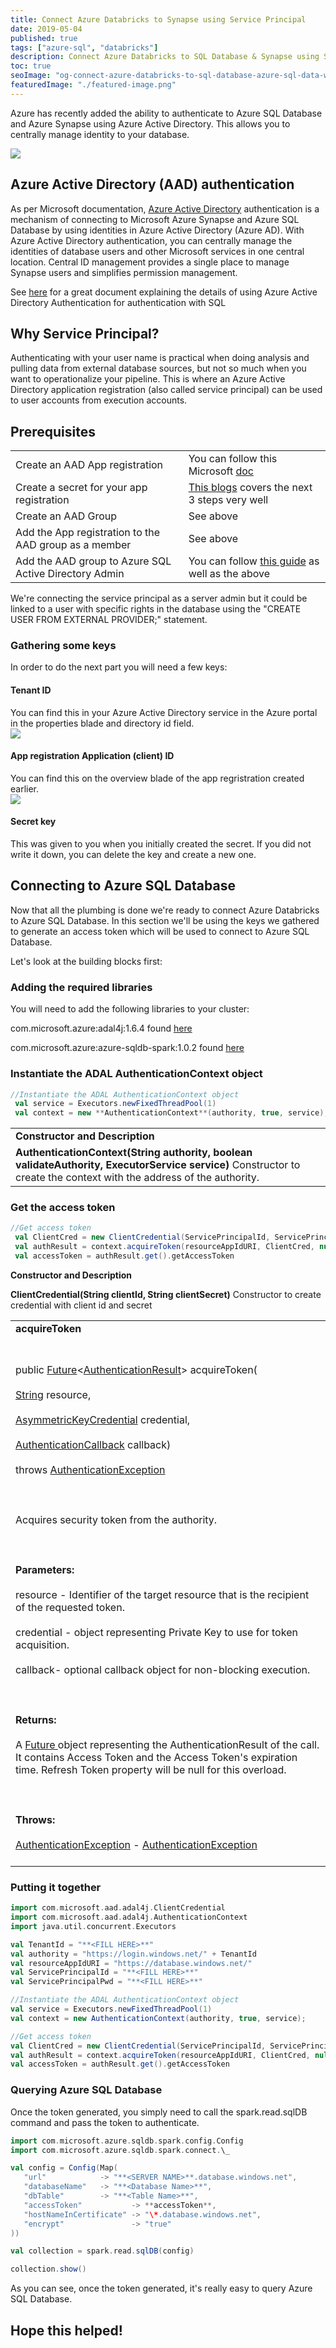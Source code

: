 ```yaml
---
title: Connect Azure Databricks to Synapse using Service Principal
date: 2019-05-04
published: true
tags: ["azure-sql", "databricks"]
description: Connect Azure Databricks to SQL Database & Synapse using Service Principal
toc: true
seoImage: "og-connect-azure-databricks-to-sql-database-azure-sql-data-warehouse-using-a-service-principal.png"
featuredImage: "./featured-image.png"
---
```



Azure has recently added the ability to authenticate to Azure SQL Database and Azure Synapse using Azure Active Directory. This allows you to centrally manage identity to your database.

![](images/sql3-1.png)

## Azure Active Directory (AAD) authentication

As per Microsoft documentation, [Azure Active Directory](https://docs.microsoft.com/en-us/azure/active-directory/fundamentals/active-directory-whatis) authentication is a mechanism of connecting to Microsoft Azure Synapse and Azure SQL Database by using identities in Azure Active Directory (Azure AD). With Azure Active Directory authentication, you can centrally manage the identities of database users and other Microsoft services in one central location. Central ID management provides a single place to manage Synapse users and simplifies permission management.

See [here](https://docs.microsoft.com/en-us/azure/sql-database/sql-database-aad-authentication) for a great document explaining the details of using Azure Active Directory Authentication for authentication with SQL

## Why Service Principal?

Authenticating with your user name is practical when doing analysis and pulling data from external database sources, but not so much when you want to operationalize your pipeline. This is where an Azure Active Directory application registration (also called service principal) can be used to user accounts from execution accounts.

## Prerequisites

<table class="wp-block-table is-style-stripes">
   <tbody>
      <tr>
         <td>Create an AAD App registration</td>
         <td>You can follow this Microsoft <a href="https://docs.microsoft.com/en-us/azure/active-directory/develop/quickstart-register-app" target="_blank" rel="noreferrer noopener" aria-label=" (opens in a new tab)">doc</a></td>
      </tr>
      <tr>
         <td>Create a secret for your app registration</td>
         <td><a rel="noreferrer noopener" aria-label="This blogs (opens in a new tab)" href="https://blogs.technet.microsoft.com/stefan_stranger/2018/06/06/connect-to-azure-sql-database-by-obtaining-a-token-from-azure-active-directory-aad/" target="_blank">This blogs</a> covers the next 3 steps very well</td>
      </tr>
      <tr>
         <td>Create an AAD Group</td>
         <td>See above</td>
      </tr>
      <tr>
         <td>Add the App registration to the AAD group as a member</td>
         <td>See above</td>
      </tr>
      <tr>
         <td>Add the AAD group to Azure SQL Active Directory Admin</td>
         <td>You can follow <a rel="noreferrer noopener" aria-label="this guide (opens in a new tab)" href="https://docs.microsoft.com/en-us/azure/sql-database/sql-database-aad-authentication-configure#provision-an-azure-active-directory-administrator-for-your-azure-sql-database-server" target="_blank">this guide</a> as well as the above</td>
      </tr>
   </tbody>
</table>

<Callout>
  We're connecting the service principal as a server admin but it could be linked to a user with specific rights in the database using the "CREATE USER FROM EXTERNAL PROVIDER;" statement.
</Callout>

### Gathering some keys

In order to do the next part you will need a few keys:

#### Tenant ID

You can find this in your Azure Active Directory service in the Azure portal in the properties blade and directory id field.  
![](images/sql2.png)

#### App registration Application (client) ID

You can find this on the overview blade of the app regristration created earlier.  
![](images/sql1.png)  

#### Secret key

This was given to you when you initially created the secret. If you did not write it down, you can delete the key and create a new one.

## Connecting to Azure SQL Database

Now that all the plumbing is done we're ready to connect Azure Databricks to Azure SQL Database. In this section we'll be using the keys we gathered to generate an access token which will be used to connect to Azure SQL Database.

Let's look at the building blocks first:

### Adding the required libraries

You will need to add the following libraries to your cluster:

<Callout>

com.microsoft.azure:adal4j:1.6.4 found [here](https://mvnrepository.com/artifact/com.microsoft.azure/adal4j)

com.microsoft.azure:azure-sqldb-spark:1.0.2 found [here](https://mvnrepository.com/artifact/com.microsoft.azure/azure-sqldb-spark)

</Callout>

### Instantiate the ADAL AuthenticationContext object

````scala
//Instantiate the ADAL AuthenticationContext object
 val service = Executors.newFixedThreadPool(1)
 val context = new **AuthenticationContext**(authority, true, service);
````

<table class="wp-block-table is-style-stripes"><tbody><tr><td><strong>Constructor and Description</strong></td></tr><tr><td><strong>AuthenticationContext(String authority, boolean validateAuthority, ExecutorService service)</strong> Constructor to create the context with the address of the authority.</td></tr></tbody></table>

### Get the access token

````scala
//Get access token
 val ClientCred = new ClientCredential(ServicePrincipalId, ServicePrincipalPwd)
 val authResult = context.acquireToken(resourceAppIdURI, ClientCred, null)
 val accessToken = authResult.get().getAccessToken
````

**Constructor and Description**

**ClientCredential(String clientId, String clientSecret)** Constructor to create credential with client id and secret

<table class="wp-block-table alignleft is-style-stripes">
   <tbody>
      <tr>
         <td><strong>acquireToken</strong></td>
      </tr>
      <tr>
         <td><br></br>public&nbsp;<a href="http://docs.oracle.com/javase/7/docs/api/java/util/concurrent/Future.html?is-external=true">Future</a>&lt;<a href="https://static.javadoc.io/com.microsoft.azure/adal4j/1.6.4/com/microsoft/aad/adal4j/AuthenticationResult.html">AuthenticationResult</a>&gt;&nbsp;acquireToken(<br></br><a href="http://docs.oracle.com/javase/7/docs/api/java/lang/String.html?is-external=true">String</a>&nbsp;resource,<br></br><a href="https://static.javadoc.io/com.microsoft.azure/adal4j/1.6.4/com/microsoft/aad/adal4j/AsymmetricKeyCredential.html">AsymmetricKeyCredential</a>&nbsp;credential,<br></br><a href="https://static.javadoc.io/com.microsoft.azure/adal4j/1.6.4/com/microsoft/aad/adal4j/AuthenticationCallback.html">AuthenticationCallback</a>&nbsp;callback)<br></br>throws <a href="https://static.javadoc.io/com.microsoft.azure/adal4j/1.6.4/com/microsoft/aad/adal4j/AuthenticationException.html">AuthenticationException</a><br></br><br></br>Acquires security token from the authority.<br></br><br></br><strong>Parameters:</strong><br></br>resource - Identifier of the target resource that is the recipient of the requested token.<br></br>credential - object representing Private Key to use for token acquisition.<br></br>callback- optional callback object for non-blocking execution.<br></br><br></br><strong>Returns:</strong><br></br>A&nbsp;<a rel="noreferrer noopener" aria-label="Future  (opens in a new tab)" href="http://docs.oracle.com/javase/7/docs/api/java/util/concurrent/Future.html?is-external=true" target="_blank">Future </a>object representing the AuthenticationResult of the call. It contains Access Token and the Access Token's expiration time. Refresh Token property will be null for this overload.<br></br><br></br><strong>Throws:</strong><br></br><a rel="noreferrer noopener" aria-label="AuthenticationException (opens in a new tab)" href="https://static.javadoc.io/com.microsoft.azure/adal4j/1.6.4/com/microsoft/aad/adal4j/AuthenticationException.html" target="_blank">AuthenticationException</a> -&nbsp;<a rel="noreferrer noopener" aria-label="AuthenticationException  (opens in a new tab)" href="https://static.javadoc.io/com.microsoft.azure/adal4j/1.6.4/com/microsoft/aad/adal4j/AuthenticationException.html" target="_blank">AuthenticationException</a><br></br></td>
      </tr>
   </tbody>
</table>

### Putting it together

````scala
import com.microsoft.aad.adal4j.ClientCredential
import com.microsoft.aad.adal4j.AuthenticationContext
import java.util.concurrent.Executors

val TenantId = "**<FILL HERE>**"
val authority = "https://login.windows.net/" + TenantId
val resourceAppIdURI = "https://database.windows.net/"
val ServicePrincipalId = "**<FILL HERE>**"
val ServicePrincipalPwd = "**<FILL HERE>**"

//Instantiate the ADAL AuthenticationContext object
val service = Executors.newFixedThreadPool(1)
val context = new AuthenticationContext(authority, true, service);

//Get access token
val ClientCred = new ClientCredential(ServicePrincipalId, ServicePrincipalPwd)
val authResult = context.acquireToken(resourceAppIdURI, ClientCred, null)
val accessToken = authResult.get().getAccessToken
````

### Querying Azure SQL Database

Once the token generated, you simply need to call the spark.read.sqlDB command and pass the token to authenticate.

````scala
import com.microsoft.azure.sqldb.spark.config.Config
import com.microsoft.azure.sqldb.spark.connect.\_

val config = Config(Map(
   "url"            -> "**<SERVER NAME>**.database.windows.net",
   "databaseName"   -> "**<Database Name>**",
   "dbTable"        -> "**<Table Name>**",
   "accessToken"           -> **accessToken**,
   "hostNameInCertificate" -> "\*.database.windows.net",
   "encrypt"               -> "true"
))

val collection = spark.read.sqlDB(config)

collection.show()
````

As you can see, once the token generated, it's really easy to query Azure SQL Database.

## Hope this helped!
